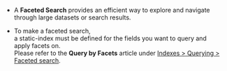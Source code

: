 
<Admonition type="note" title="">

* A **Faceted Search** provides an efficient way to explore and navigate through large datasets or search results.  

* To make a faceted search,  
  a static-index must be defined for the fields you want to query and apply facets on.  
  Please refer to the **Query by Facets** article under [Indexes &gt; Querying &gt; Faceted search](../../../indexes/querying/faceted-search.mdx).  

</Admonition>

